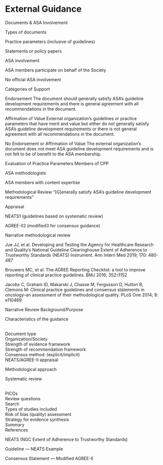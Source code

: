 # External Guidance

Documents & ASA Involvement

Types of documents

Practice parameters (inclusive of guidelines)

Statements or policy papers

ASA involvement

ASA members participate on behalf of the Society

No official ASA involvement

Categories of Support

Endorsement
The document should generally satisfy ASA’s guideline development requirements and there is general agreement with all recommendations in the document.
 
Affirmation of Value
External organization’s guidelines or practice parameters that have merit and value but either do not generally satisfy ASA’s guideline development requirements or there is not general agreement with all recommendations in the document.
 
No Endorsement or Affirmation of Value
The external organization’s document does not meet ASA guideline development requirements and is not felt to be of benefit to the ASA membership.

Evaluation of Practice Parameters
Members of CPP

ASA methodologists

ASA members with content expertise


Methodological Review
“[G]enerally satisfy ASA’s guideline development requirements”

Appraisal

   NEATS1 (guidelines based on systematic review)

   AGREE-II2 (modified3 for consensus guidance)

   Narrative methodological review

Jue JJ, et al. Developing and Testing the Agency for Healthcare Research and Quality’s National Guideline Clearinghouse Extent of Adherence to Trustworthy Standards (NEATS) Instrument. Ann Intern Med 2019; 170: 480-487

Brouwers MC, et al. The AGREE Reporting Checklist: a tool to improve reporting of clinical practice guidelines. BMJ 2016; 352:i1152

Jacobs C, Graham ID, Makarski J, Chasse M, Fergusson D, Hutton B, Clemons M: Clinical practice guidelines and consensus statements in oncology–an assessment of their methodological quality. PLoS One 2014; 9: e110469


Narrative Review
Background/Purpose

Characteristics of the guidance

<br/>Document type
<br/>Organization/Society
<br/>Strength of evidence framework
<br/>Strength of recommendation framework
<br/>Consensus method: (explicit/implicit)
<br/>NEATS/AGREE-II appraisal

Methodological approach

Systematic review

<br/>PICOs
<br/>Review questions
<br/>Search
<br/>Types of studies included
<br/>Risk of bias (quality) assessment
<br/>Strategy for evidence synthesis
<br/>Summary
<br/>References

NEATS (NGC Extent of Adherence to Trustworthy Standards)

Guideline — NEATS Example

Consensus Statement — Modified AGREE-II
